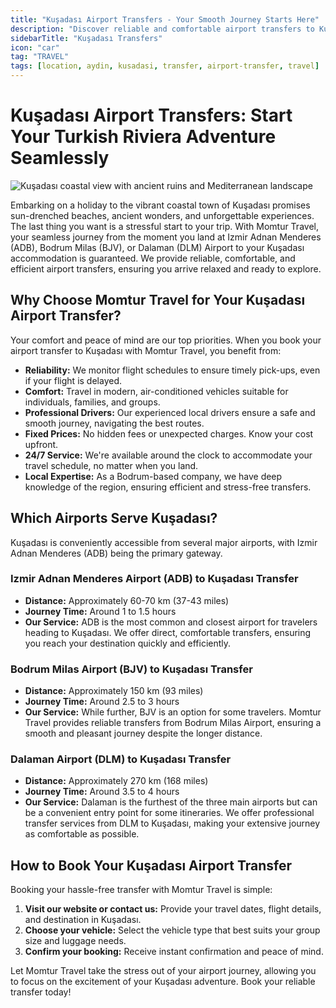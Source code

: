 ```yaml
---
title: "Kuşadası Airport Transfers - Your Smooth Journey Starts Here"
description: "Discover reliable and comfortable airport transfers to Kuşadası from Izmir ADB, Bodrum BJV, and Dalaman DLM airports. Enjoy a hassle-free start to your holiday with Momtur Travel."
sidebarTitle: "Kuşadası Transfers"
icon: "car"
tag: "TRAVEL"
tags: [location, aydin, kusadasi, transfer, airport-transfer, travel]
---
```


# Kuşadası Airport Transfers: Start Your Turkish Riviera Adventure Seamlessly

![Kuşadası coastal view with ancient ruins and Mediterranean landscape](https://images.unsplash.com/photo-1539650116833-3edc0c94b7d7?ixlib=rb-4.0.3&ixid=M3wxMjA3fDB8MHxwaG90by1wYWdlfHx8fGVufDB8fHx8fA%3D%3D&auto=format&fit=crop&w=1200&q=80)

Embarking on a holiday to the vibrant coastal town of Kuşadası promises sun-drenched beaches, ancient wonders, and unforgettable experiences. The last thing you want is a stressful start to your trip. With Momtur Travel, your seamless journey from the moment you land at Izmir Adnan Menderes (ADB), Bodrum Milas (BJV), or Dalaman (DLM) Airport to your Kuşadası accommodation is guaranteed. We provide reliable, comfortable, and efficient airport transfers, ensuring you arrive relaxed and ready to explore.

## Why Choose Momtur Travel for Your Kuşadası Airport Transfer?

Your comfort and peace of mind are our top priorities. When you book your airport transfer to Kuşadası with Momtur Travel, you benefit from:

*   **Reliability:** We monitor flight schedules to ensure timely pick-ups, even if your flight is delayed.
*   **Comfort:** Travel in modern, air-conditioned vehicles suitable for individuals, families, and groups.
*   **Professional Drivers:** Our experienced local drivers ensure a safe and smooth journey, navigating the best routes.
*   **Fixed Prices:** No hidden fees or unexpected charges. Know your cost upfront.
*   **24/7 Service:** We're available around the clock to accommodate your travel schedule, no matter when you land.
*   **Local Expertise:** As a Bodrum-based company, we have deep knowledge of the region, ensuring efficient and stress-free transfers.

## Which Airports Serve Kuşadası?

Kuşadası is conveniently accessible from several major airports, with Izmir Adnan Menderes (ADB) being the primary gateway.

### Izmir Adnan Menderes Airport (ADB) to Kuşadası Transfer

*   **Distance:** Approximately 60-70 km (37-43 miles)
*   **Journey Time:** Around 1 to 1.5 hours
*   **Our Service:** ADB is the most common and closest airport for travelers heading to Kuşadası. We offer direct, comfortable transfers, ensuring you reach your destination quickly and efficiently.

### Bodrum Milas Airport (BJV) to Kuşadası Transfer

*   **Distance:** Approximately 150 km (93 miles)
*   **Journey Time:** Around 2.5 to 3 hours
*   **Our Service:** While further, BJV is an option for some travelers. Momtur Travel provides reliable transfers from Bodrum Milas Airport, ensuring a smooth and pleasant journey despite the longer distance.

### Dalaman Airport (DLM) to Kuşadası Transfer

*   **Distance:** Approximately 270 km (168 miles)
*   **Journey Time:** Around 3.5 to 4 hours
*   **Our Service:** Dalaman is the furthest of the three main airports but can be a convenient entry point for some itineraries. We offer professional transfer services from DLM to Kuşadası, making your extensive journey as comfortable as possible.

## How to Book Your Kuşadası Airport Transfer

Booking your hassle-free transfer with Momtur Travel is simple:

1.  **Visit our website or contact us:** Provide your travel dates, flight details, and destination in Kuşadası.
2.  **Choose your vehicle:** Select the vehicle type that best suits your group size and luggage needs.
3.  **Confirm your booking:** Receive instant confirmation and peace of mind.

Let Momtur Travel take the stress out of your airport journey, allowing you to focus on the excitement of your Kuşadası adventure. Book your reliable transfer today!
